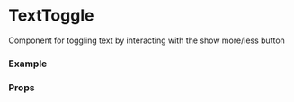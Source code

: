 <!--- Drawer.stories.mdx -->


<Meta title="Interactions/TextToggle" component={TextToggle}/>

# TextToggle

Component for toggling text by interacting with the show more/less button


### Example

<Preview>
  <Story name='hey'>
    <Basic />
  </Story>
</Preview>


### Props

<Props of={TextToggle} />
